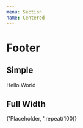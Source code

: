 ```yaml
---
menu: Section
name: Centered
---
```



# Footer

## Simple

<Playground>
    <CenteredBlock
        coverStyle={{
            backgroundColor: 'red',
        }}
        style={{
            backgroundColor: 'white',
        }}
    >
        Hello World
    </CenteredBlock>
</Playground>

## Full Width

<Playground>
    <CenteredBlock
        coverStyle={{
            backgroundColor: 'red',
        }}
        style={{
            backgroundColor: 'white',
        }}
    >
        {'Placeholder, '.repeat(100)}
    </CenteredBlock>
</Playground>
